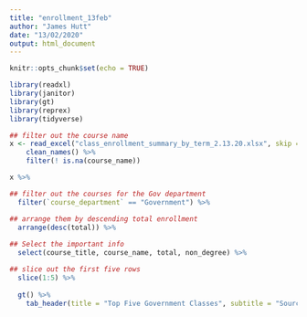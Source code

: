 ```yaml
---
title: "enrollment_13feb"
author: "James Hutt"
date: "13/02/2020"
output: html_document
---
```


```r
knitr::opts_chunk$set(echo = TRUE)

library(readxl)
library(janitor)
library(gt)
library(reprex)
library(tidyverse)
```

```r
## filter out the course name
x <- read_excel("class_enrollment_summary_by_term_2.13.20.xlsx", skip = 3) %>%
	clean_names() %>%
	filter(! is.na(course_name))

x %>%

## filter out the courses for the Gov department
  filter(`course_department` == "Government") %>%

## arrange them by descending total enrollment
  arrange(desc(total)) %>%
  
## Select the important info
  select(course_title, course_name, total, non_degree) %>%

## slice out the first five rows
  slice(1:5) %>%
  
  gt() %>%
    tab_header(title = "Top Five Government Classes", subtitle = "Source: https://registrar.fas.harvard.edu/faculty-staff/courses/enrollment")

```



	

